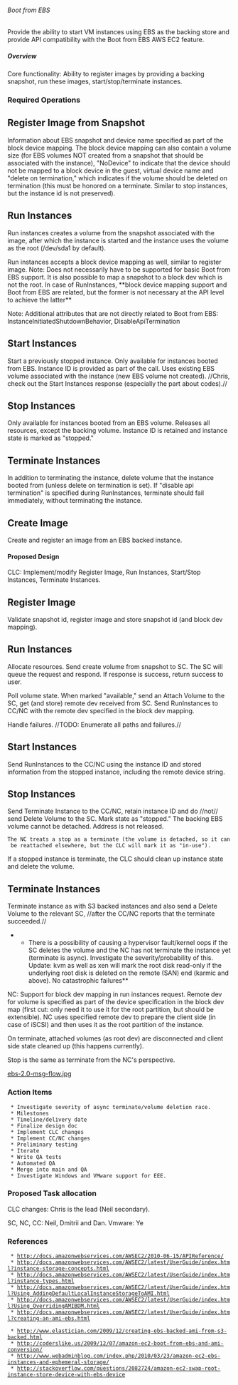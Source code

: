 ====== Boot from EBS ======

Provide the ability to start VM instances using EBS as the backing store and provide API compatibility with the Boot from EBS AWS EC2 feature.

===== Overview =====

Core functionality: Ability to register images by providing a backing snapshot, run these images, start/stop/terminate instances.

=== Required Operations ===

== Register Image from Snapshot ==

Information about EBS snapshot and device name specified as part of the block device mapping. The block device mapping can also contain a volume size (for EBS volumes NOT created from a snapshot that should be associated with the instance), "NoDevice" to indicate that the device should not be mapped to a block device in the guest, virtual device name and "delete on termination," which indicates if the volume should be deleted on termination (this must be honored on a terminate. Similar to stop instances, but the instance id is not preserved).

== Run Instances ==

Run instances creates a volume from the snapshot associated with the image, after which the instance is started and the instance uses the volume as the root (/dev/sda1 by default).

Run instances accepts a block device mapping as well, similar to register image. Note: Does not necessarily have to be supported for basic Boot from EBS support. It is also possible to map a snapshot to a block dev which is not the root. In case of RunInstances, **block device mapping support and Boot from EBS are related, but the former is not necessary at the API level to achieve the latter**

Note: Additional attributes that are not directly related to Boot from EBS: InstanceInitiatedShutdownBehavior, DisableApiTermination

== Start Instances ==

Start a previously stopped instance. Only available for instances booted from EBS. Instance ID is provided as part of the call. Uses existing EBS volume associated with the instance (new EBS volume not created). //Chris, check out the Start Instances response (especially the part about codes).//

== Stop Instances ==

Only available for instances booted from an EBS volume. Releases all resources, except the backing volume. Instance ID is retained and instance state is marked as "stopped." 

== Terminate Instances ==

In addition to terminating the instance, delete volume that the instance booted from (unless delete on termination is set). If "disable api termination" is specified during RunInstances, terminate should fail immediately, without terminating the instance.

== Create Image ==

Create and register an image from an EBS backed instance.

==== Proposed Design ====

CLC: Implement/modify Register Image, Run Instances, Start/Stop Instances, Terminate Instances.

== Register Image ==

Validate snapshot id, register image and store snapshot id (and block dev mapping).

== Run Instances ==

Allocate resources. Send create volume from snapshot to SC. The SC will queue the request and respond. If response is success, return success to user.

Poll volume state. When marked "available," send an Attach Volume to the SC, get (and store) remote dev received from SC. Send RunInstances to CC/NC with the remote dev specified in the block dev mapping.

Handle failures. //TODO: Enumerate all paths and failures.//

== Start Instances ==

Send RunInstances to the CC/NC using the instance ID and stored information from the stopped instance, including the remote device string.

== Stop Instances ==

Send Terminate Instance to the CC/NC, retain instance ID and do //not// send Delete Volume to the SC. Mark state as "stopped." The backing EBS volume cannot be detached. Address is not released.
 The NC treats a stop as a terminate (the volume is detached, so it can be reattached elsewhere, but the CLC will mark it as "in-use").

If a stopped instance is terminate, the CLC should clean up instance state and delete the volume.

== Terminate Instances ==

Terminate instance as with S3 backed instances and also send a Delete Volume to the relevant SC, //after the CC/NC reports that the terminate succeeded.//

**There is a possibility of causing a hypervisor fault/kernel oops if the SC deletes the volume and the NC has not terminate the instance yet (terminate is async). Investigate the severity/probability of this. Update: kvm as well as xen will mark the root disk read-only if the underlying root disk is deleted on the remote (SAN) end (karmic and above). No catastrophic failures**

NC: Support for block dev mapping in run instances request. Remote dev for volume is specified as part of the device specification in the block dev map (first cut: only need it to use it for the root partition, but should be extensible). NC uses specified remote dev to prepare the client side (in case of iSCSI) and then uses it as the root partition of the instance.

On terminate, attached volumes (as root dev) are disconnected and client side state cleaned up (this happens currently).

Stop is the same as terminate from the NC's perspective.

[[ebs-2.0-msg-flow.jpg]]

=== Action Items ===

  * Investigate severity of async terminate/volume deletion race. 
  * Milestones
  * Timeline/delivery date
  * Finalize design doc
  * Implement CLC changes
  * Implement CC/NC changes
  * Preliminary testing
  * Iterate
  * Write QA tests
  * Automated QA
  * Merge into main and QA
  * Investigate Windows and VMware support for EEE.

===  Proposed Task allocation ===

CLC changes: Chris is the lead (Neil secondary). 

SC, NC, CC: Neil, Dmitrii and Dan.
Vmware: Ye

=== References ===

  * http://docs.amazonwebservices.com/AWSEC2/2010-06-15/APIReference/
  * http://docs.amazonwebservices.com/AWSEC2/latest/UserGuide/index.html?instance-storage-concepts.html
  * http://docs.amazonwebservices.com/AWSEC2/latest/UserGuide/index.html?instance-types.html
  * http://docs.amazonwebservices.com/AWSEC2/latest/UserGuide/index.html?Using_AddingDefaultLocalInstanceStorageToAMI.html
  * http://docs.amazonwebservices.com/AWSEC2/latest/UserGuide/index.html?Using_OverridingAMIBDM.html
  * http://docs.amazonwebservices.com/AWSEC2/latest/UserGuide/index.html?creating-an-ami-ebs.html

  * http://www.elastician.com/2009/12/creating-ebs-backed-ami-from-s3-backed.html
  * http://coderslike.us/2009/12/07/amazon-ec2-boot-from-ebs-and-ami-conversion/
  * http://www.webadminblog.com/index.php/2010/03/23/amazon-ec2-ebs-instances-and-ephemeral-storage/
  * http://stackoverflow.com/questions/2082724/amazon-ec2-swap-root-instance-store-device-with-ebs-device


